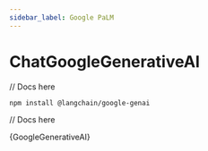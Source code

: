 ```yaml
---
sidebar_label: Google PaLM
---
```



# ChatGoogleGenerativeAI

// Docs here

```bash npm2yarn
npm install @langchain/google-genai
```

// Docs here


<CodeBlock language="typescript">{GoogleGenerativeAI}</CodeBlock>
